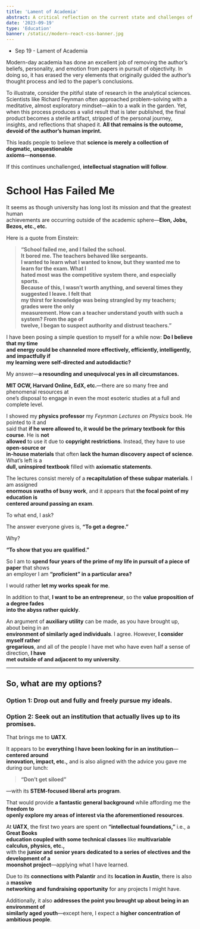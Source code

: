 ```yaml
---
title: 'Lament of Academia'
abstract: A critical reflection on the current state and challenges of modern academic institutions
date: '2023-09-19'
type: 'Education'
banner: /static//modern-react-css-banner.jpg
---
```


- Sep 19 - Lament of Academia

Modern-day academia has done an excellent job of removing the author’s beliefs,
personality, and emotion from papers in pursuit of objectivity. In doing so, it has erased the
very elements that originally guided the author’s thought process and led to the paper’s
conclusions.

To illustrate, consider the pitiful state of research in the analytical sciences. Scientists like
Richard Feynman often approached problem-solving with a meditative, almost exploratory
mindset—akin to a walk in the garden. Yet, when this process produces a valid result that is
later published, the final product becomes a sterile artifact, stripped of the personal journey,
insights, and reflections that shaped it.
**All that remains is the outcome, devoid of the author’s human imprint.**

This leads people to believe that **science is merely a collection of dogmatic, unquestionable  
axioms**—**nonsense**.

If this continues unchallenged, **intellectual stagnation will follow**.

# **School Has Failed Me**

It seems as though university has long lost its mission and that the greatest human  
achievements are occurring outside of the academic sphere—**Elon, Jobs, Bezos, etc., etc.**

Here is a quote from Einstein:

> **“School failed me, and I failed the school.  
> It bored me. The teachers behaved like sergeants.  
> I wanted to learn what I wanted to know, but they wanted me to learn for the exam. What I  
> hated most was the competitive system there, and especially sports.  
> Because of this, I wasn’t worth anything, and several times they suggested I leave. I felt that  
> my thirst for knowledge was being strangled by my teachers; grades were the only  
> measurement. How can a teacher understand youth with such a system? From the age of  
> twelve, I began to suspect authority and distrust teachers.”**

I have been posing a simple question to myself for a while now: **Do I believe that my time  
and energy could be channeled more effectively, efficiently, intelligently, and impactfully if  
my learning were self-directed and autodidactic?**

My answer—**a resounding and unequivocal yes in all circumstances.**

**MIT OCW, Harvard Online, EdX, etc.**—there are so many free and phenomenal resources at  
one’s disposal to engage in even the most esoteric studies at a full and complete level.

I showed my **physics professor** my _Feynman Lectures on Physics_ book. He pointed to it and  
said that **if he were allowed to, it would be the primary textbook for this course**. He is **not  
allowed** to use it due to **copyright restrictions**. Instead, they have to use **open-source or  
in-house materials** that often **lack the human discovery aspect of science**. What’s left is a  
**dull, uninspired textbook** filled with **axiomatic statements**.

The lectures consist merely of a **recapitulation of these subpar materials**. I am assigned  
**enormous swaths of busy work**, and it appears that **the focal point of my education is  
centered around passing an exam**.

To what end, I ask?

The answer everyone gives is, **“To get a degree.”**

Why?

**“To show that you are qualified.”**

So I am to **spend four years of the prime of my life in pursuit of a piece of paper** that shows  
an employer I am **“proficient” in a particular area?**

I would rather **let my works speak for me**.

In addition to that, **I want to be an entrepreneur**, so the **value proposition of a degree fades  
into the abyss rather quickly**.

An argument of **auxiliary utility** can be made, as you have brought up, about being in an  
**environment of similarly aged individuals**. I agree. However, **I consider myself rather  
gregarious**, and all of the people I have met who have even half a sense of direction, **I have  
met outside of and adjacent to my university**.

---

## **So, what are my options?**

### **Option 1: Drop out and fully and freely pursue my ideals.**

### **Option 2: Seek out an institution that actually lives up to its promises.**

That brings me to **UATX**.

It appears to be **everything I have been looking for in an institution**—**centered around  
innovation, impact, etc.,** and is also aligned with the advice you gave me during our lunch:

> **“Don’t get siloed”**

—with its **STEM-focused liberal arts program**.

That would provide **a fantastic general background** while affording me the **freedom to  
openly explore my areas of interest via the aforementioned resources**.

At **UATX**, the first two years are spent on **“intellectual foundations,”** i.e., a **Great Books  
education coupled with some technical classes** like **multivariable calculus, physics, etc.,**  
with the **junior and senior years dedicated to a series of electives and the development of a  
moonshot project**—applying what I have learned.

Due to its **connections with Palantir** and its **location in Austin**, there is also a **massive  
networking and fundraising opportunity** for any projects I might have.

Additionally, it also **addresses the point you brought up about being in an environment of  
similarly aged youth**—except here, I expect a **higher concentration of ambitious people**.
